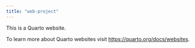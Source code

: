 ```yaml
---
title: "web-project"
---
```


This is a Quarto website.

To learn more about Quarto websites visit <https://quarto.org/docs/websites>.
